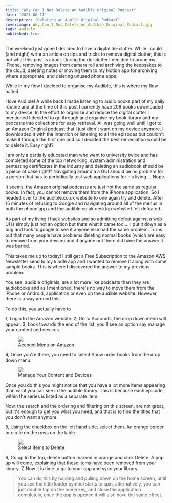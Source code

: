 ```yaml
---
title: "Why Can I Not Delete An Audible Original Podcast"
date: "2021-08-11"
description: "Deleting an Aubile Original Podcast"
coverimage: Why_Can_I_Not_Delete_An_Audible_Original_Podcast.jpg
tags: audible
published: true
---
```

The weekend just gone I decided to have a digital de-clutter. While I could (and might) write an article on tips and tricks to remove digital clutter; this is not what this post is about. During the de-clutter I decided to prune my iPhone, removing images from camera roll and archiving the keepsakes to the cloud, deleting notes or moving them to my Notion app for archiving where appropriate, and deleting unused phone apps. 

While in my flow I decided to organise my Audible, this is where my flow halted... 

I love Audible! A while back I made listening to audio books part of my daily routine and at the time of this post I currently have 208 books downloaded to my device. In the effort to organise and reduce the digital clutter I mentioned I decided to go through and organise my book library and my podcasts into collections for easy retrieval. All was going well until I got to an Amazon Original podcast that I just didn't want on my device anymore. I downloaded it with the intention or listening to all the episodes but couldn't make it through the first one and so I decided the best remediation would be to delete it. Easy right?

I am only a partially educated man who went to university twice and has completed some of the top networking, system administration and pentesting certificates in the industry and deleting an audiobook should be a piece of cake right!? Navigating around a a GUI should be no problem for a person that has to periodically test web applications for his living.... Nope. 

It seems, the Amazon original podcasts are just not the same as regular books. In fact,  you cannot remove them from the iPhone application.  So I headed over to the audible.co.uk website to one again try and delete. After 15 minutes of refusing to Google and navigating around all of the menus in both the phone app and the audible.co.uk desktop website I felt defeated. 

As part of my living I hack websites and so admitting defeat against a web UI is simply just not an option but thats what it came too.... I put it down as a bug and took to google to see if anyone else had the same problem. Turns out that many people have problems deleting normal books (which are easy to remove from your device) and if anyone out there did have the answer it was buried. 

This takes me up to today! I still get a Free Subscription to the Amazon AWS Newsletter send to my kindle app and I wanted to remove it along with some sample books. This is where I discovered the answer to my previous problem. 

You see, audible originals, are a lot more like podcasts than they are audiobooks and as I mentioned, there's no way to move them from the iPhone or Android, application or even on the audible website. However, there is a way around this.

To do this, you actually have to 

1, Login to the Amazon website.
2, Go to Accounts, the drop down menu will appear.
3, Look towards the end of the list, you'll see an option say manage your content and devices.

<figure class="figure text-center col-xs-12 col-sm-12 col-lg-12"><img src="79a85828-191f-4ca5-ad0e-1c6ff79ed033.png" class="figure-img img-fluid border border-1 border-dark" alt=" "><figcaption class="figure-caption text-center fw-normal text-dark">Account Menu on Amazon.</figcaption></figure>

4, Once you're there, you need to select Show order books from the drop down menu.

<figure class="figure text-center col-xs-12 col-sm-12 col-lg-12"><img src="a9ca7f25-b291-4882-b056-ce94958a1a5c.png" class="figure-img img-fluid border border-1 border-dark" alt=" "><figcaption class="figure-caption text-center fw-normal text-dark">Manage Your Content and Devices</figcaption></figure>


Once you do this you might notice that you have a lot more items appearing than what you can see in the audible library. This is because each episode, within the series is listed as a separate item.

Now, the search and the ordering and filtering on this screen, are not great, but it's enough to get you what you need, and that is to find the titles that you don't want anymore.

5, Using the checkbox on the left hand side, select them. An orange border or circle on the rows on the table.

<figure class="figure text-center col-xs-12 col-sm-12 col-lg-12"><img src="35cdd55b-f78b-48b1-b34e-802f2c35723e.png" class="figure-img img-fluid border border-1 border-dark" alt=" "><figcaption class="figure-caption text-center fw-normal text-dark">Select Items to Delete</figcaption></figure>

6, Go up to the top, delete button marked in orange and click Delete. A pop up will come, explaining that these items have been removed from your library.
7, Now it is time to go to your app and sync your library.

> You can do this by holding and pulling down on the home screen, until you see the little loader symbol starts to spin, alternatively, you can just double tap on the home key, and close the application completely, once the app is opened it will also have the same effect.